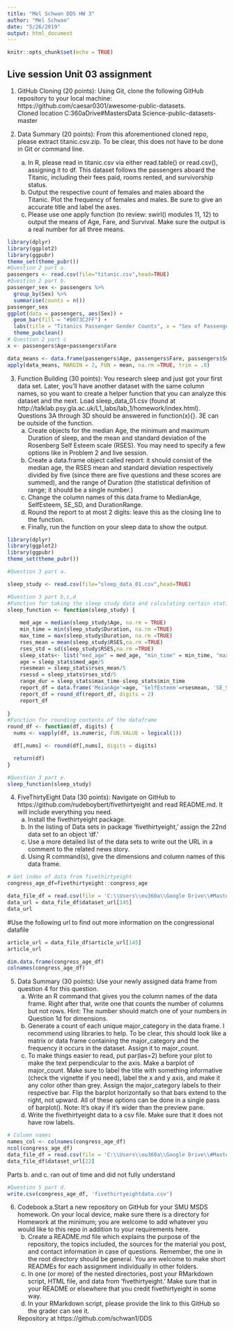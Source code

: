 ---
title: "Mel Schwan DDS HW 3"
author: "Mel Schwan"
date: "5/26/2019"
output: html_document
---

```{r setup, include=FALSE}
knitr::opts_chunk$set(echo = TRUE)
```

## Live session Unit 03 assignment
1.	 GitHub Cloning (20 points): Using Git, clone the following GitHub repository to your local machine: https://github.com/caesar0301/awesome-public-datasets.  
Cloned location C:\Users\eu360a\Google Drive\#Masters\Doing Data Science\Unit 3\awesome-public-datasets-master

2.    Data Summary (20 points): From this aforementioned cloned repo, please extract titanic.csv.zip.  To be clear, this does not have to be done in Git or command line.  
        a.    In R, please read in titanic.csv via either read.table() or read.csv(), assigning it to df.  This dataset follows the passengers aboard the Titanic, including their fees paid, rooms rented, and survivorship status.
        b.    Output the respective count of females and males aboard the Titanic. Plot the frequency of females and males.  Be sure to give an accurate title and label the axes.
        c.    Please use one apply function (to review: swirl() modules 11, 12) to output the means of Age, Fare, and Survival.  Make sure the output is a real number for all three means.


```{r}
library(dplyr)
library(ggplot2)
library(ggpubr)
theme_set(theme_pubr())
#Question 2 part a.
passengers <- read.csv(file="titanic.csv",head=TRUE)
#Question 2 part b.
passenger_sex <- passengers %>%
  group_by(Sex) %>%
  summarise(counts = n())
passenger_sex
ggplot(data = passengers, aes(Sex)) +
  geom_bar(fill = "#0073C2FF") +
  labs(title = "Titanics Passenger Gender Counts", x = "Sex of Passenger", y="Count") +
  theme_pubclean()
# Question 2 part c
x <- passengers$Age+passengers$Fare

data_means <- data.frame(passengers$Age, passengers$Fare, passengers$Survived)
apply(data_means, MARGIN = 2, FUN = mean, na.rm =TRUE, trim = .0)


```


3.    Function Building (30 points): You research sleep and just got your first data set.  Later, you’ll have another dataset with the same column names, so you want to create a helper function that you can analyze this dataset and the next.  Load sleep_data_01.csv (found at http://talklab.psy.gla.ac.uk/L1_labs/lab_1/homework/index.html).  Questions 3A through 3D should be answered in function(x){}.  3E can be outside of the function. 
        a.    Create objects for the median Age, the minimum and maximum Duration of sleep, and the mean and standard deviation of the Rosenberg Self Esteem scale (RSES).  You may need to specify a few options like in Problem 2 and live session.
        b.    Create a data.frame object called report: it should consist of the median age, the RSES mean and standard deviation respectively divided by five (since there are five questions and these scores are summed), and the range of Duration (the statistical definition of range; it should be a single number.)
        c.    Change the column names of this data.frame to MedianAge, SelfEsteem, SE_SD, and DurationRange.
        d.    Round the report to at most 2 digits: leave this as the closing line to the function.
        e.    Finally, run the function on your sleep data to show the output.

```{r}
library(dplyr)
library(ggplot2)
library(ggpubr)
theme_set(theme_pubr())

#Question 3 part a.

sleep_study <- read.csv(file="sleep_data_01.csv",head=TRUE)

#Question 3 part b,c,d
#Function for taking the sleep study data and calculating certain statistics
sleep_function <- function(sleep_study) {
  
    med_age = median(sleep_study$Age, na.rm = TRUE)
    min_time = min(sleep_study$Duration, na.rm =TRUE)
    max_time = max(sleep_study$Duration, na.rm =TRUE)
    rses_mean = mean(sleep_study$RSES,na.rm =TRUE)
    rses_std = sd(sleep_study$RSES,na.rm =TRUE)
    sleep_stats<- list("med_age" = med_age, "min_time" = min_time, "max_time" = max_time, "rses_mean" = rses_mean, "rses_std" = rses_std)
    age = sleep_stats$med_age/5
    rsesmean = sleep_stats$rses_mean/5
    rsessd = sleep_stats$rses_std/5
    range_dur = sleep_stats$max_time-sleep_stats$min_time
    report_df = data.frame('MeianAge'=age, 'SelfEsteem'=rsesmean, 'SE_SD'=rsessd, 'DurationRange'=range_dur)
    report_df = round_df(report_df, digits = 2)
    report_df
    
}
#Function for rounding contents of the dataframe
round_df <- function(df, digits) {
  nums <- vapply(df, is.numeric, FUN.VALUE = logical(1))

  df[,nums] <- round(df[,nums], digits = digits)

  return(df)
}

#Question 3 part e.
sleep_function(sleep_study)

```

4.    FiveThirtyEight Data (30 points): Navigate on GitHub to https://github.com/rudeboybert/fivethirtyeight and read README.md. It will include everything you need. 
        a.	Install the fivethirtyeight package.
        b.	In the listing of Data sets in package ‘fivethirtyeight,’ assign the 22nd data set to an object ‘df.’
        c.	Use a more detailed list of the data sets to write out the URL in a comment to the related news story.
        d.	Using R command(s), give the dimensions and column names of this data frame.
        
```{r library(fivethirtyeight)}
# Get index of data from fivethirtyeight
congress_age_df=fivethirtyeight::congress_age

data_file_df = read.csv(file = 'C:\\Users\\eu360a\\Google Drive\\#Masters\\Doing Data Science\\R programming\\data-master\\index.csv' ,head=TRUE)
data_url = data_file_df$dataset_url[145]
data_url
```

#Use the following url to find out more information on the congressional datafile
```{r article_url, echo=FALSE }
article_url = data_file_df$article_url[145]
article_url
```

```{r}
dim.data.frame(congress_age_df)
colnames(congress_age_df)

```


5.    Data Summary (30 points): Use your newly assigned data frame from question 4 for this question.  
        a.	Write an R command that gives you the column names of the data frame.  Right after that, write one that counts the number of columns but not rows.  Hint: The number should match one of your numbers in Question 1d for dimensions.
        b.	Generate a count of each unique major_category in the data frame.  I recommend using libraries to help.  To be clear, this should look like a matrix or data frame containing the major_category and the frequency it occurs in the dataset.  Assign it to major_count.
        c.	To make things easier to read, put par(las=2) before your plot to make the text perpendicular to the axis.  Make a barplot of major_count.  Make sure to label the title with something informative (check the vignette if you need), label the x and y axis, and make it any color other than grey.  Assign the major_category labels to their respective bar.  Flip the barplot horizontally so that bars extend to the right, not upward.  All of these options can be done in a single pass of barplot(). Note: It’s okay if it’s wider than the preview pane.
        d.	Write the fivethirtyeight data to a csv file.  Make sure that it does not have row labels.

        
```{r}
# Column names
names_col <- colnames(congress_age_df)
ncol(congress_age_df)
data_file_df = read.csv(file = 'C:\\Users\\eu360a\\Google Drive\\#Masters\\Doing Data Science\\R programming\\data-master\\index.csv' ,head=TRUE)
data_file_df$dataset_url[22]
```
Parts b. and c. ran out of time and did not fully understand

```{r}
#Question 5 part d.
write.csv(congress_age_df, 'fivethirtyeightdata.csv')

```

6.    Codebook
        a.Start a new repository on GitHub for your SMU MSDS homework.  On your local device, make sure there is a directory for Homework at the minimum; you are welcome to add whatever you would like to this repo in addition to your requirements here.
        b.	Create a README.md file which explains the purpose of the repository, the topics included, the sources for the material you post, and contact information in case of questions. Remember, the one in the root directory should be general.  You are welcome to make short READMEs for each assignment individually in other folders.
        c.	In one (or more) of the nested directories, post your RMarkdown script, HTML file, and data from ‘fivethirtyeight.’  Make sure that in your README or elsewhere that you credit fivethirtyeight in some way.
        d.	In your RMarkdown script, please provide the link to this GitHub so the grader can see it.
        
        Repository at https://github.com/schwan1/DDS

  